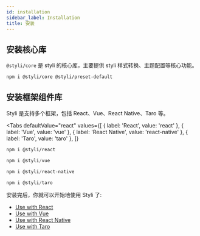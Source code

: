 ```yaml
---
id: installation
sidebar_label: Installation
title: 安装
---
```



## 安装核心库

`@styli/core` 是 styli 的核心库，主要提供 styli 样式转换、主题配置等核心功能。

```bash
npm i @styli/core @styli/preset-default
```

## 安装框架组件库

Styli 是支持多个框架，包括 React、Vue、React Native、Taro 等。

<Tabs
  defaultValue="react"
  values={[
    { label: 'React', value: 'react' },
    { label: 'Vue', value: 'vue' },
    { label: 'React Native', value: 'react-native' },
    { label: 'Taro', value: 'taro' },
  ]}
>
  <TabItem value="react">

```bash
npm i @styli/react
```

  </TabItem>
  <TabItem value="vue">

```js
npm i @styli/vue
```

  </TabItem>

  <TabItem value="react-native">

```js
npm i @styli/react-native
```

  </TabItem>

  <TabItem value="taro">

```js
npm i @styli/taro
```

  </TabItem>
</Tabs>

安装完后，你就可以开始地使用 Styli 了:

- [Use with React](/docs/use-with-react)
- [Use with Vue](/docs/use-with-vue)
- [Use with React Native](/docs/use-with-rn)
- [Use with Taro](/docs/use-with-taro)
